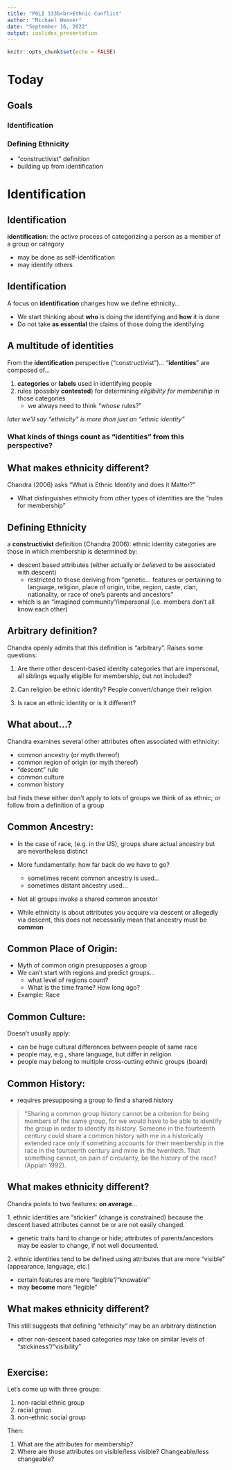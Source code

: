 ```yaml
---
title: "POLI 333b<br>Ethnic Conflict"
author: "Michael Weaver"
date: "September 16, 2022"
output: ioslides_presentation
---
```


```r
knitr::opts_chunk$set(echo = FALSE)
```


# Today

## Goals

### Identification 

### Defining Ethnicity 

- "constructivist" definition
- building up from identification

### 


# Identification

## Identification

**identification**: the active process of categorizing a person as a member of a group or category

- may be done as self-identification
- may identify others

## Identification

A focus on **identification** changes how we define ethnicity...

- We start thinking about **who** is doing the identifying and **how** it is done
- Do not take **as essential** the claims of those doing the identifying


## A multitude of identities

From the **identification** perspective ("constructivist")...
"**identities**" are composed of...

1. **categories** or **labels** used in identifying people
2. rules (possibly **contested**) for determining *eligibility for membership* in those categories
    - we always need to think "*whose* rules?"

*later we'll say "ethnicity" is more than just an "ethnic identity"*

### What kinds of things count as "identities" from this perspective?

## What makes ethnicity different?

Chandra (2006) asks "What is Ethnic Identity and does it Matter?"

- What distinguishes ethnicity from other types of identities are the "rules for membership"


## Defining Ethnicity

a **constructivist** definition (Chandra 2006): ethnic identity categories are those in which membership is determined by:

- descent based attributes (either actually or *believed* to be associated with descent)
    - restricted to those deriving from "genetic... features or pertaining to language, religion, place of origin, tribe, region, caste, clan, nationality, or race of one's parents and ancestors" 
- which is an "imagined community"/impersonal (i.e. members don't all know each other) 

## Arbitrary definition?

Chandra openly admits that this definition is "arbitrary". Raises some questions:

1. Are there other descent-based identity categories that are impersonal, all siblings equally eligible for membership, but not included?

2. Can religion be ethnic identity? People convert/change their religion

3. Is race an ethnic identity or is it different?

## What about...?

Chandra examines several other attributes often associated with ethnicity:

- common ancestry (or myth thereof)
- common region of origin (or myth thereof)
- "descent" rule
- common culture
- common history

but finds these either don't apply to lots of groups we think of as ethnic; or follow from a definition of a group

## Common Ancestry:

- In the case of race, (e.g. in the US), groups share actual ancestry but are nevertheless distinct
  
- More fundamentally: how far back do we have to go?
    - sometimes recent common ancestry is used...
    - sometimes distant ancestry used...
- Not all groups invoke a shared common ancestor    
    
- While ethnicity is about attributes you acquire via descent or allegedly via descent, this does not necessarily mean that ancestry must be **common**
  
## Common Place of Origin:

- Myth of common origin presupposes a group
- We can't start with regions and predict groups...
    - what level of regions count?
    - What is the time frame? How long ago?
- Example: Race

## Common Culture:

Doesn't usually apply:

- can be huge cultural differences between people of same race
- people may, e.g., share language, but differ in religion
- people may belong to multiple cross-cutting ethnic groups (board)

## Common History:

- requires presupposing a group to find a shared history

> "Sharing a common group history cannot be a criterion for being members of the same group, for we would have to be able to identify the group in order to identify its history. Someone in the fourteenth century could share a common history with me in a historically extended race only if something accounts for their membership in the race in the fourteenth century and mine in the twentieth. That something cannot, on pain of circularity, be the history of the race? (Appiah 1992).

## What makes ethnicity different?

Chandra points to two features: **on average**...

$1.$ ethnic identities are "stickier" (change is constrained) because the descent based attributes cannot be or are not easily changed.

- genetic traits hard to change or hide; attributes of parents/ancestors may be easier to change, if not well documented.

$2.$ ethnic identities tend to be defined using attributes that are more "visible" (appearance, language, etc.)

- certain features are more "legible"/"knowable"
- may **become** more "legible"

## What makes ethnicity different?

This still suggests that defining "ethnicity" may be an arbitrary distinction

- other non-descent based categories may take on similar levels of "stickiness"/"visibility"

#

## Exercise: 

Let's come up with three groups:

1. non-racial ethnic group
2. racial group
3. non-ethnic social group

Then:

1. What are the attributes for membership?
2. Where are those attributes on visible/less visible? Changeable/less changeable?





